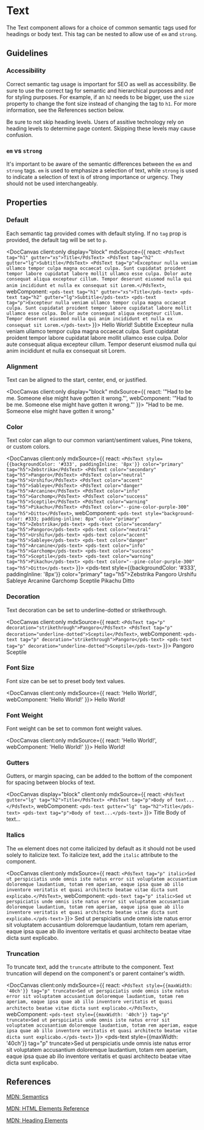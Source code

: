 
# Text

The Text component allows for a choice of common semantic tags used for headings or body text. This tag can be nested to allow use of `em` and `strong`.

## Guidelines

### Accessibility

Correct semantic tag usage is important for SEO as well as accessibility. Be sure to use the correct tag for semantic and hierarchical purposes and *not* for styling purposes. For example, if an `h2` needs to be bigger, use the `size` property to change the font size instead of changing the tag to `h1`. For more information, see the References section below.

Be sure to not skip heading levels. Users of assitive technology rely on heading levels to determine page content. Skipping these levels may cause confusion.

### `em` vs `strong`

It's important to be aware of the semantic differences between the `em` and `strong` tags. `em` is used to emphasize a selection of text, while `strong` is used to indicate a selection of text is of strong importance or urgency. They should not be used interchangeably.

## Properties

<DocArgsTable componentName="pds-text" docSource={components} />

### Default

Each semantic tag provided comes with default styling. If no `tag` prop is provided, the default tag will be set to `p`.

<DocCanvas
  client:only
  display="block"
  mdxSource={{
    react: `
      <PdsText tag="h1" gutter="xs">Title</PdsText>
      <PdsText tag="h2" gutter="lg">Subtitle</PdsText>
      <PdsText tag="p">Excepteur nulla veniam ullamco tempor culpa magna occaecat culpa. Sunt cupidatat proident tempor labore cupidatat labore mollit ullamco esse culpa. Dolor aute consequat aliqua excepteur cillum. Tempor deserunt eiusmod nulla qui anim incididunt et nulla ex consequat sit Lorem.</PdsText>
    `,
    webComponent: `
      <pds-text tag="h1" gutter="xs">Title</pds-text>
      <pds-text tag="h2" gutter="lg">Subtitle</pds-text>
      <pds-text tag="p">Excepteur nulla veniam ullamco tempor culpa magna occaecat culpa. Sunt cupidatat proident tempor labore cupidatat labore mollit ullamco esse culpa. Dolor aute consequat aliqua excepteur cillum. Tempor deserunt eiusmod nulla qui anim incididunt et nulla ex consequat sit Lorem.</pds-text>
    `
}}>
  <pds-text tag="h1" gutter="xs">Hello World!</pds-text>
  <pds-text tag="h2" gutter="lg">Subtitle</pds-text>
  <pds-text tag="p">Excepteur nulla veniam ullamco tempor culpa magna occaecat culpa. Sunt cupidatat proident tempor labore cupidatat labore mollit ullamco esse culpa. Dolor aute consequat aliqua excepteur cillum. Tempor deserunt eiusmod nulla qui anim incididunt et nulla ex consequat sit Lorem.</pds-text>
</DocCanvas>

### Alignment

Text can be aligned to the start, center, end, or justified.

<DocCanvas
  client:only
  display="block"
  mdxSource={{
    react: '<PdsText align="center" tag="p">"Had to be me. Someone else might have gotten it wrong."</PdsText>',
    webComponent: '<pds-text align="center" tag="p">"Had to be me. Someone else might have gotten it wrong."</pds-text>'
}}>
  <pds-text align="center" tag="p">"Had to be me. Someone else might have gotten it wrong."</pds-text>
</DocCanvas>

### Color

Text color can align to our common variant/sentiment values, Pine tokens, or custom colors.

<DocCanvas client:only
  mdxSource={{
    react: `
      <PdsText style={{backgroundColor: '#333', paddingInline: '8px'}} color="primary" tag="h5">Zebstrika</PdsText>
      <PdsText color="secondary" tag="h5">Pangoro</PdsText>
      <PdsText color="neutral" tag="h5">Urshifu</PdsText>
      <PdsText color="accent" tag="h5">Sableye</PdsText>
      <PdsText color="danger" tag="h5">Arcanine</PdsText>
      <PdsText color="info" tag="h5">Garchomp</PdsText>
      <PdsText color="success" tag="h5">Sceptile</PdsText>
      <PdsText color="warning" tag="h5">Pikachu</PdsText>
      <PdsText color="--pine-color-purple-300" tag="h5">Ditto</PdsText>
    `,
    webComponent: `
      <pds-text style="background-color: #333; padding-inline: 8px" color="primary" tag="h5">Zebstrika</pds-text>
      <pds-text color="secondary" tag="h5">Pangoro</pds-text>
      <pds-text color="neutral" tag="h5">Urshifu</pds-text>
      <pds-text color="accent" tag="h5">Sableye</pds-text>
      <pds-text color="danger" tag="h5">Arcanine</pds-text>
      <pds-text color="info" tag="h5">Garchomp</pds-text>
      <pds-text color="success" tag="h5">Sceptile</pds-text>
      <pds-text color="warning" tag="h5">Pikachu</pds-text>
      <pds-text color="--pine-color-purple-300" tag="h5">Ditto</pds-text>
    `
}}>
  <pds-text style={{backgroundColor: '#333', paddingInline: '8px'}} color="primary" tag="h5">Zebstrika</pds-text>
  <pds-text color="secondary" tag="h5">Pangoro</pds-text>
  <pds-text color="neutral" tag="h5">Urshifu</pds-text>
  <pds-text color="accent" tag="h5">Sableye</pds-text>
  <pds-text color="danger" tag="h5">Arcanine</pds-text>
  <pds-text color="info" tag="h5">Garchomp</pds-text>
  <pds-text color="success" tag="h5">Sceptile</pds-text>
  <pds-text color="warning" tag="h5">Pikachu</pds-text>
  <pds-text color="--pine-color-purple-300" tag="h5">Ditto</pds-text>
</DocCanvas>

### Decoration

Text decoration can be set to underline-dotted or strikethrough.

<DocCanvas client:only
  mdxSource={{
    react: `
      <PdsText tag="p" decoration="strikethrough">Pangoro</PdsText>
      <PdsText tag="p" decoration="underline-dotted">Sceptile</PdsText>
    `,
    webComponent: `
      <pds-text tag="p" decoration="strikethrough">Pangoro</pds-text>
      <pds-text tag="p" decoration="underline-dotted">Sceptile</pds-text>
    `
}}>
  <pds-text tag="p" decoration="strikethrough">Pangoro</pds-text>
  <pds-text tag="p" decoration="underline-dotted">Sceptile</pds-text>
</DocCanvas>

### Font Size

Font size can be set to preset body text values.

<DocCanvas client:only
  mdxSource={{
    react: '<PdsText size="2xl" tag="p">Hello World!</PdsText>',
    webComponent: '<pds-text size="2xl" tag="p">Hello World!</pds-text>'
}}>
  <pds-text size="2xl" tag="p">Hello World!</pds-text>
</DocCanvas>

### Font Weight

Font weight can be set to common font weight values.

<DocCanvas client:only
  mdxSource={{
    react: '<PdsText weight="bold" tag="p">Hello World!</PdsText>',
    webComponent: '<pds-text weight="bold" tag="p">Hello World!</pds-text>'
}}>
  <pds-text weight="bold" tag="p">Hello World!</pds-text>
</DocCanvas>

### Gutters

Gutters, or margin spacing, can be added to the bottom of the component for spacing between blocks of text.

<DocCanvas
  display="block"
  client:only
  mdxSource={{
    react: `
      <PdsText gutter="lg" tag="h2">Title</PdsText>
      <PdsText tag="p">Body of text...</PdsText>
    `,
    webComponent: `
      <pds-text gutter="lg" tag="h2">Title</pds-text>
      <pds-text tag="p">Body of text...</pds-text>
    `
}}>
  <pds-text gutter="lg" tag="h2">Title</pds-text>
  <pds-text tag="p">Body of text...</pds-text>
</DocCanvas>

### Italics

The `em` element does not come italicized by default as it should not be used solely to italicize text. To italicize text, add the `italic` attribute to the component.

<DocCanvas client:only
  mdxSource={{
    react: `<PdsText tag="p" italic>Sed ut perspiciatis unde omnis iste natus error sit voluptatem accusantium doloremque laudantium, totam rem aperiam, eaque ipsa quae ab illo inventore veritatis et quasi architecto beatae vitae dicta sunt explicabo.</PdsText>`,
    webComponent: `<pds-text tag="p" italic>Sed ut perspiciatis unde omnis iste natus error sit voluptatem accusantium doloremque laudantium, totam rem aperiam, eaque ipsa quae ab illo inventore veritatis et quasi architecto beatae vitae dicta sunt explicabo.</pds-text>`
}}>
  <pds-text tag="p" italic>Sed ut perspiciatis unde omnis iste natus error sit voluptatem accusantium doloremque laudantium, totam rem aperiam, eaque ipsa quae ab illo inventore veritatis et quasi architecto beatae vitae dicta sunt explicabo.</pds-text>
</DocCanvas>

### Truncation

To truncate text, add the `truncate` attribute to the component. Text truncation will depend on the component's or parent container's width.

<DocCanvas client:only
  mdxSource={{
    react: `<PdsText style={{maxWidth: '40ch'}} tag="p" truncate>Sed ut perspiciatis unde omnis iste natus error sit voluptatem accusantium doloremque laudantium, totam rem aperiam, eaque ipsa quae ab illo inventore veritatis et quasi architecto beatae vitae dicta sunt explicabo.</PdsText>`,
    webComponent: `<pds-text style={{maxWidth: '40ch'}} tag="p" truncate>Sed ut perspiciatis unde omnis iste natus error sit voluptatem accusantium doloremque laudantium, totam rem aperiam, eaque ipsa quae ab illo inventore veritatis et quasi architecto beatae vitae dicta sunt explicabo.</pds-text>`
}}>
  <pds-text style={{maxWidth: '40ch'}} tag="p" truncate>Sed ut perspiciatis unde omnis iste natus error sit voluptatem accusantium doloremque laudantium, totam rem aperiam, eaque ipsa quae ab illo inventore veritatis et quasi architecto beatae vitae dicta sunt explicabo.</pds-text>
</DocCanvas>

## References

[MDN: Semantics](https://developer.mozilla.org/en-US/docs/Glossary/Semantics)

[MDN: HTML Elements Reference](https://developer.mozilla.org/en-US/docs/Web/HTML/Element#text-level_semantics)

[MDN: Heading Elements](https://developer.mozilla.org/en-US/docs/Web/HTML/Element/Heading_Elements)
